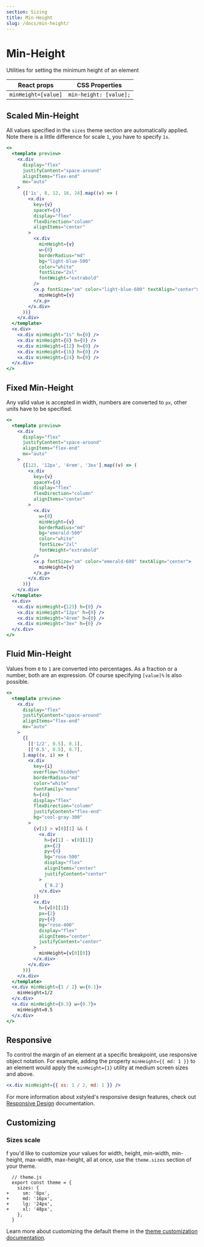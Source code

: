 ```yaml
---
section: Sizing
title: Min-Height
slug: /docs/min-height/
---
```


# Min-Height

Utilities for setting the minimum height of an element

| React props         | CSS Properties         |
| ------------------- | ---------------------- |
| `minHeight=[value]` | `min-height: [value];` |

## Scaled Min-Height

All values specified in the `sizes` theme section are automatically applied. Note there is a little difference for scale `1`, you have to specify `1s`.

```jsx preview color=light-blue
<>
  <template preview>
    <x.div
      display="flex"
      justifyContent="space-around"
      alignItems="flex-end"
      mx="auto"
    >
      {['1s', 8, 12, 16, 24].map((v) => (
        <x.div
          key={v}
          spaceY={4}
          display="flex"
          flexDirection="column"
          alignItems="center"
        >
          <x.div
            minHeight={v}
            w={8}
            borderRadius="md"
            bg="light-blue-500"
            color="white"
            fontSize="2xl"
            fontWeight="extrabold"
          />
          <x.p fontSize="sm" color="light-blue-600" textAlign="center">
            minHeight={v}
          </x.p>
        </x.div>
      ))}
    </x.div>
  </template>
  <x.div>
    <x.div minHeight="1s" h={0} />
    <x.div minHeight={8} h={0} />
    <x.div minHeight={12} h={0} />
    <x.div minHeight={16} h={0} />
    <x.div minHeight={24} h={0} />
  </x.div>
</>
```

## Fixed Min-Height

Any valid value is accepted in width, numbers are converted to `px`, other units have to be specified.

```jsx preview color=emerald
<>
  <template preview>
    <x.div
      display="flex"
      justifyContent="space-around"
      alignItems="flex-end"
      mx="auto"
    >
      {[123, '12px', '4rem', '3ex'].map((v) => (
        <x.div
          key={v}
          spaceY={4}
          display="flex"
          flexDirection="column"
          alignItems="center"
        >
          <x.div
            w={8}
            minHeight={v}
            borderRadius="md"
            bg="emerald-500"
            color="white"
            fontSize="2xl"
            fontWeight="extrabold"
          />
          <x.p fontSize="sm" color="emerald-600" textAlign="center">
            minHeight={v}
          </x.p>
        </x.div>
      ))}
    </x.div>
  </template>
  <x.div>
    <x.div minHeight={123} h={0} />
    <x.div minHeight="12px" h={0} />
    <x.div minHeight="4rem" h={0} />
    <x.div minHeight="3ex" h={0} />
  </x.div>
</>
```

## Fluid Min-Height

Values from `0` to `1` are converted into percentages. As a fraction or a number, both are an expression. Of course specifying `[value]%` is also possible.

```jsx preview color=rose
<>
  <template preview>
    <x.div
      display="flex"
      justifyContent="space-around"
      alignItems="flex-end"
      mx="auto"
    >
      {[
        [['1/2', 0.5], 0.1],
        [['0.5', 0.5], 0.7],
      ].map((v, i) => (
        <x.div
          key={i}
          overflow="hidden"
          borderRadius="md"
          color="white"
          fontFamily="mono"
          h={48}
          display="flex"
          flexDirection="column"
          justifyContent="flex-end"
          bg="cool-gray-300"
        >
          {v[1] > v[0][1] && (
            <x.div
              h={v[1] - v[0][1]}
              px={2}
              py={4}
              bg="rose-500"
              display="flex"
              alignItems="center"
              justifyContent="center"
            >
              {`0.2`}
            </x.div>
          )}
          <x.div
            h={v[0][1]}
            px={2}
            py={4}
            bg="rose-400"
            display="flex"
            alignItems="center"
            justifyContent="center"
          >
            minHeight={v[0][0]}
          </x.div>
        </x.div>
      ))}
    </x.div>
  </template>
  <x.div minHeight={1 / 2} w={0.1}>
    minHeight=1/2
  </x.div>
  <x.div minHeight={0.5} w={0.7}>
    minHeight=0.5
  </x.div>
</>
```

## Responsive

To control the margin of an element at a specific breakpoint, use responsive object notation. For example, adding the property `minHeight={{ md: 1 }}` to an element would apply the `minHeight={1}` utility at medium screen sizes and above.

```jsx
<x.div minHeight={{ xs: 1 / 2, md: 1 }} />
```

For more information about xstyled's responsive design features, check out [Responsive Design](@TODO-link) documentation.

## Customizing

### Sizes scale

f you'd like to customize your values for width, height, min-width, min-height, max-width, max-height, all at once, use the `theme.sizes` section of your theme.

```diffjs
  // theme.js
  export const theme = {
    sizes: {
+     sm: '8px',
+     md: '16px',
+     lg: '24px',
+     xl: '48px',
    },
  }
```

Learn more about customizing the default theme in the [theme customization documentation](@TODO-link).
